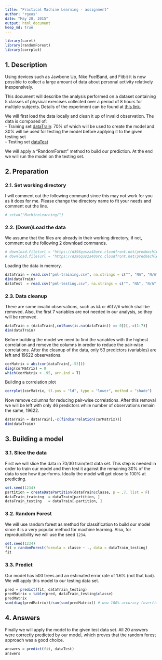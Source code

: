```yaml
---
title: "Practical Machine Learning - assignment"
author: "rgeos"
date: "May 20, 2015"
output: html_document
keep_md: true
---
```


```r
library(caret)
library(randomForest)
library(corrplot)
```
## 1. Description

Using devices such as Jawbone Up, Nike FuelBand, and Fitbit it is now possible to collect a large amount of data about personal activity relatively inexpensively.  

This document will describe the analysis performed on a dataset containing 5 classes of physical exercises collected over a period of 8 hours for multiple subjects. Details of the experiment can be found at [this link](http://groupware.les.inf.puc-rio.br/har).  

We will first load the data locally and clean it up of invalid observation. The data is composed of:  
  - Training set [dataTrain](https://d396qusza40orc.cloudfront.net/predmachlearn/pml-training.csv): 70% of which will be used to create the model and 30% will be used for testing the model before applying it to the given testing set  
  - Testing set [dataTest](https://d396qusza40orc.cloudfront.net/predmachlearn/pml-testing.csv)  

We will apply a "RandomForest" method to build our prediction. At the end we will run the model on the testing set.

## 2. Preparation



### 2.1. Set working directory

I will comment out the following command since this may not work for you as it does for me. Please change the directory name to fit your needs and comment out the line.

```r
# setwd("MachineLearning/")
```

### 2.2. (Down)Load the data

We assume that the files are already in their working directory, if not, comment out the following 2 download commands.

```r
# download.file(url = "https://d396qusza40orc.cloudfront.net/predmachlearn/pml-training.csv",  destfile = "pml-training.csv",  method = "curl")
# download.file(url = "https://d396qusza40orc.cloudfront.net/predmachlearn/pml-testing.csv", destfile = "pml-testing.csv", method = "curl")
```

Loading the data in memory.
```r
dataTrain = read.csv("pml-training.csv", na.strings = c("", "NA", "N/A", "#DIV/0!"))
dim(dataTrain)
dataTest  = read.csv("pml-testing.csv", na.strings = c("", "NA", "N/A", "#DIV/0!"))
```

### 2.3. Data cleanup

There are some invalid observations, such as `NA` or `#DIV/0` which shall be removed. Also, the first 7 variables are not needed in our analysis, so they will be removed.

```r
dataTrain = (dataTrain[,colSums(is.na(dataTrain)) == 0])[,-c(1:7)]
dim(dataTrain)
```

Before building the model we need to find the variables with the highest correlation and remove the columns in oreder to reduce the pair-wise correlations. After the cleanup of the data, only 53 predictors (variables) are left and 19622 observations.

```r
corMatrix = abs(cor(dataTrain[,-53]))
diag(corMatrix) = 0
which(corMatrix > .95, arr.ind = T)
```

Building a correlation plot
```r
corrplot(corMatrix, tl.pos = "ld", type = "lower", method = "shade")
```

Now remove columns for reducing pair-wise correlations. After this removal we will be left with only 46 predictors while number of observations remain the same, 19622.

```r
dataTrain = dataTrain[,-c(findCorrelation(corMatrix))]
dim(dataTrain)
```

## 3. Building a model

### 3.1. Slice the data

First we will slice the data in 70/30 train/test data set. This step is needed in order to train our model and then test it against the remaining 30% of the data to see how it performs. Ideally the model will get close to 100% at predicting.

```r
set.seed(1234)
partition = createDataPartition(dataTrain$classe, p = .7, list = F)
dataTrain_training  = dataTrain[partition, ]
dataTrain_testing   = dataTrain[-partition, ]
```

### 3.2. Random Forest

We will use random forest as method for classification to build our model since it is a very popular method for machine learning. Also, for reproducibility we will use the seed `1234`.

```r
set.seed(1234)
fit = randomForest(formula = classe ~ ., data = dataTrain_testing)
fit
```


### 3.3. Predict

Our model has 500 trees and an estimated error rate of 1.6% (not that bad). We will apply this model to our testing data set.

```r
pred = predict(fit, dataTrain_testing)
predMatrix = table(pred, dataTrain_testing$classe)
predMatrix
sum(diag(predMatrix))/sum(sum(predMatrix)) # wow 100% accuracy (overfitted???)
```

## 4. Answers

Finally we will apply the model to the given test data set. All 20 answers were correctly predicted by our model, which proves that the random forest approach was a good choice.

```r
answers = predict(fit, dataTest)
answers
```